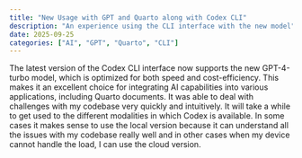 ```yaml
---
title: "New Usage with GPT and Quarto along with Codex CLI"
description: "An experience using the CLI interface with the new model"
date: 2025-09-25
categories: ["AI", "GPT", "Quarto", "CLI"]
---
```


The latest version of the Codex CLI interface now supports the new GPT-4-turbo model, which is optimized for both speed and cost-efficiency. This makes it an excellent choice for integrating AI capabilities into various applications, including Quarto documents. It was able to deal with challenges with my codebase very quickly and intuitively. It will take a while to get used to the different modalities in which Codex is available. In some cases it makes sense to use the local version because it can understand all the issues with my codebase really well and in other cases when my device cannot handle the load, I can use the cloud version.